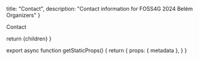
  title: "Contact",
  description: "Contact information for FOSS4G 2024 Belém Organizers"
}

Contact

  return <MdxLayout metadata={metadata}>{children}</MdxLayout>
}

export async function getStaticProps() {
  return {
    props: {
      metadata
    },
  }
}